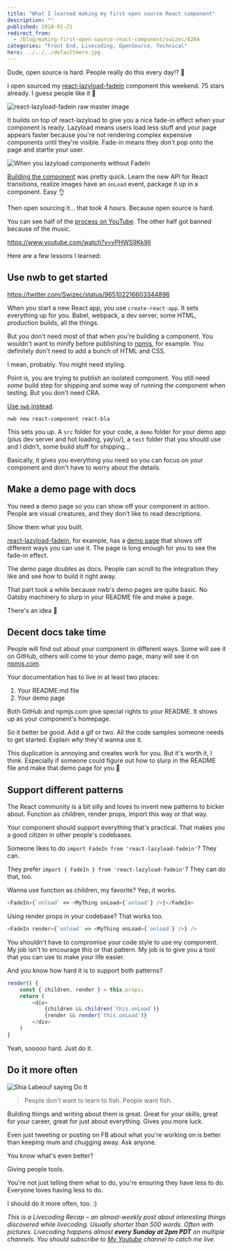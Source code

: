 ```yaml
---
title: "What I learned making my first open source React component"
description: ""
published: 2018-02-21
redirect_from:
  - /blog/making-first-open-source-react-component/swizec/8204
categories: "Front End, Livecoding, OpenSource, Technical"
hero: ../../../defaultHero.jpg
---
```


Dude, open source is hard. People really do this every day!? 🤨

I open sourced my [react-lazyload-fadein](https://github.com/Swizec/react-lazyload-fadein) component this weekend. 75 stars already. I guess people like it 💪

![react-lazyload-fadein raw master image](./img/Swizec-react-lazyload-fadein-raw-master-react-lazyload-fadein.gif)

It builds on top of react-lazyload to give you a nice fade-in effect when your component is ready. Lazyload means users load less stuff and your page appears faster because you're not rendering complex expensive components until they're visible. Fade-in means they don't pop onto the page and startle your user.

![When you lazyload components without FadeIn](./img/media-3o7TKQN2ni0e1B4gpy-giphy.gif)

[Building the component](https://swizec.com/blog/fade-in-lazy-loaded-images-with-react-and-css-a-quick-guide/) was pretty quick. Learn the new API for React transitions, realize images have an `onLoad` event, package it up in a component. Easy 👌

Then open sourcing it… that took 4 hours. Because open source is hard.

You can see half of the [process on YouTube](https://www.youtube.com/watch?v=vPHWS9Kk9lI). The other half got banned because of the music.

https://www.youtube.com/watch?v=vPHWS9Kk9lI

Here are a few lessons I learned:

## Use nwb to get started

https://twitter.com/Swizec/status/965102216603344896

When you start a new React app, you use `create-react-app`. It sets everything up for you. Babel, webpack, a dev server, some HTML, production builds, all the things.

But you don't need most of that when you're building a component. You wouldn't want to minify before publishing to [npmjs](https://www.npmjs.com/), for example. You definitely don't need to add a bunch of HTML and CSS.

I mean, probably. You might need styling.

Point is, you are trying to publish an isolated component. You still need _some_ build step for shipping and some way of running the component when testing. But you don't need CRA.

[Use `nwb` instead](https://github.com/insin/nwb/blob/master/docs/guides/ReactComponents.md#developing-react-components-and-libraries-with-nwb).

````
nwb new react-component react-bla
````

This sets you up. A `src` folder for your code, a `demo` folder for your demo app (plus dev server and hot loading, yay\\o/), a `test` folder that you should use and I didn't, some build stuff for shipping…

Basically, it gives you everything you need so you can focus on your component and don't have to worry about the details.

## Make a demo page with docs

You need a demo page so you can show off your component in action. People are visual creatures, and they don't like to read descriptions.

Show them what you built.

[react-lazyload-fadein](https://react-lazyload-fadein.now.sh/), for example, has a [demo page](https://react-lazyload-fadein.now.sh/) that shows off different ways you can use it. The page is long enough for you to see the fade-in effect.

The demo page doubles as docs. People can scroll to the integration they like and see how to build it right away.

That part took a while because nwb's demo pages are quite basic. No Gatsby machinery to slurp in your README file and make a page.

There's an idea 🤔

## Decent docs take time

People will find out about your component in different ways. Some will see it on GitHub, others will come to your demo page, many will see it on [npmjs.com](http://npmjs.com).

Your documentation has to live in at least two places:

1.  Your README.md file
2.  Your demo page

Both GitHub and npmjs.com give special rights to your README. It shows up as your component's homepage.

So it better be good. Add a gif or two. All the code samples someone needs to get started. Explain _why_ they'd wanna use it.

This duplication is annoying and creates work for you. But it's worth it, I think. Especially if someone could figure out how to slurp in the README file and make that demo page for you 🤔

## Support different patterns

The React community is a bit silly and loves to invent new patterns to bicker about. Function as children, render props, import this way or that way.

Your component should support everything that's practical. That makes you a good citizen in other people's codebases.

Someone likes to do `import FadeIn from 'react-lazyload-fadein'`? They can.

They prefer `import { FadeIn } from 'react-lazyload-fadein'`? They can do that, too.

Wanna use function as children, my favorite? Yep, it works.

```javascript
<FadeIn>{`onload` => <MyThing onLoad={`onload`} />}</FadeIn>
```

Using render props in your codebase? That works too.

```javascript
<FadeIn render={`onload` => <MyThing onLoad={`onload`} />} />
```

You shouldn't have to compromise your code style to use my component. My job isn't to encourage this or that pattern. My job is to give you a tool that you can use to make your life easier.

And you know how hard it is to support both patterns?

```javascript
render() {
    const { children, render } = this.props;
    return (
        <div>
            {children && children(`this.onLoad`)}
            {render && render(`this.onLoad`)}
        </div>
    )
}
```

Yeah, sooooo hard. Just do it.

## Do it more often

![Shia Labeouf saying Do It](https://swizec.com/wp-content/uploads/2018/02/shia-labeouf-do-it-1.gif)

> People don't want to learn to fish. People want fish.

Building things and writing about them is great. Great for your skills, great for your career, great for just about everything. Gives you more luck.

Even just tweeting or posting on FB about what you're working on is better than keeping mum and chugging away. Ask anyone.

You know what's even better?

Giving people tools.

You're not just telling them what to do, you're ensuring they have less to do. Everyone loves having less to do.

I should do it more often, too. :)

_This is a Livecoding Recap – an almost-weekly post about interesting things discovered while livecoding. Usually shorter than 500 words. Often with pictures. Livecoding happens almost **every Sunday at 2pm PDT** on multiple channels. You should subscribe to [My Youtube](https://www.youtube.com/TheSwizec) channel to catch me live._
